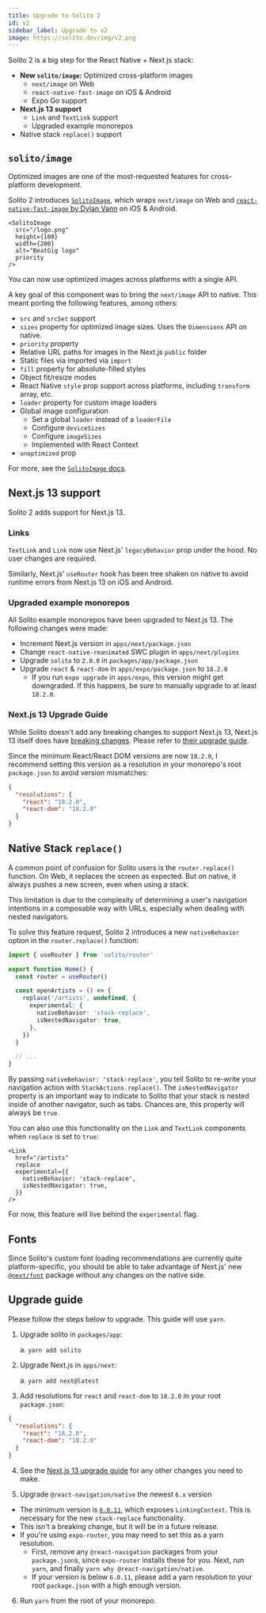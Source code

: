 ```yaml
---
title: Upgrade to Solito 2
id: v2
sidebar_label: Upgrade to v2
image: https://solito.dev/img/v2.png
---
```


Solito 2 is a big step for the React Native + Next.js stack:

- **New `solito/image`:** Optimized cross-platform images
  - `next/image` on Web
  - `react-native-fast-image` on iOS & Android
  - Expo Go support
- **Next.js 13 support**
  - `Link` and `TextLink` support
  - Upgraded example monorepos
- Native stack `replace()` support

## `solito/image`

Optimized images are one of the most-requested features for cross-platform development.

Solito 2 introduces [`SolitoImage`](/usage/image), which wraps `next/image` on Web and [`react-native-fast-image` by Dylan Vann](https://github.com/DylanVann/react-native-fast-image) on iOS & Android.

```tsx
<SolitoImage
  src="/logo.png"
  height={100}
  width={200}
  alt="BeatGig logo"
  priority
/>
```

You can now use optimized images across platforms with a single API.

A key goal of this component was to bring the `next/image` API to native. This meant porting the following features, among others:

- `src` and `srcSet` support
- `sizes` property for optimized image sizes. Uses the `Dimensions` API on native.
- `priority` property
- Relative URL paths for images in the Next.js `public` folder
- Static files via imported via `import`
- `fill` property for absolute-filled styles
- Object fit/resize modes
- React Native `style` prop support across platforms, including `transform` array, etc.
- `loader` property for custom image loaders
- Global image configuration
  - Set a global `loader` instead of a `loaderFile`
  - Configure `deviceSizes`
  - Configure `imageSizes`
  - Implemented with React Context
- `unoptimized` prop

For more, see the [`SolitoImage` docs](/usage/image).

## Next.js 13 support

Solito 2 adds support for Next.js 13.

### Links

`TextLink` and `Link` now use Next.js' `legacyBehavior` prop under the hood. No user changes are required.

Similarly, Next.js' `useRouter` hook has been tree shaken on native to avoid runtime errors from Next.js 13 on iOS and Android.

### Upgraded example monorepos

All Solito example monorepos have been upgraded to Next.js 13. The following changes were made:

- Increment Next.js version in `apps/next/package.json`
- Change `react-native-reanimated` SWC plugin in `apps/next/plugins`
- Upgrade `solito` to `2.0.0` in `packages/app/package.json`
- Upgrade `react` & `react-dom` in `apps/expo/package.json` to `18.2.0`
  - If you run `expo upgrade` in `apps/expo`, this version might get downgraded. If this happens, be sure to manually upgrade to at least `18.2.0`.

### Next.js 13 Upgrade Guide

While Solito doesn't add any breaking changes to support Next.js 13, Next.js 13 itself does have [breaking changes](https://nextjs.org/blog/next-13#breaking-changes). Please refer to [their upgrade guide](https://nextjs.org/docs/upgrading).

Since the minimum React/React DOM versions are now `18.2.0`, I recommend setting this version as a resolution in your monorepo's root `package.json` to avoid version mismatches:

```json
{
  "resolutions": {
    "react": "18.2.0",
    "react-dom": "18.2.0"
  }
}
```

## Native Stack `replace()`

A common point of confusion for Solito users is the `router.replace()` function. On Web, it replaces the screen as expected. But on native, it always pushes a new screen, even when using a stack.

This limitation is due to the complexity of determining a user's navigation intentions in a composable way with URLs, especially when dealing with nested navigators.

To solve this feature request, Solito 2 introduces a new `nativeBehavior` option in the `router.replace()` function:

```ts
import { useRouter } from 'solito/router'

export function Home() {
  const router = useRouter()

  const openArtists = () => {
    replace('/artists', undefined, {
      experimental: {
        nativeBehavior: 'stack-replace',
        isNestedNavigator: true,
      },
    })
  }

  // ...
}
```

By passing `nativeBehavior: 'stack-replace'`, you tell Solito to re-write your navigation action with `StackActions.replace()`. The `isNestedNavigator` property is an important way to indicate to Solito that your stack is nested inside of another navigator, such as tabs. Chances are, this property will always be `true`.

You can also use this functionality on the `Link` and `TextLink` components when `replace` is set to `true`:

```tsx
<Link
  href="/artists"
  replace
  experimental={{
    nativeBehavior: 'stack-replace',
    isNestedNavigator: true,
  }}
/>
```

For now, this feature will live behind the `experimental` flag.

## Fonts

Since Solito's custom font loading recommendations are currently quite platform-specific, you should be able to take advantage of Next.js' new [`@next/font`](https://nextjs.org/docs/basic-features/font-optimization) package without any changes on the native side.

## Upgrade guide

Please follow the steps below to upgrade. This guide will use `yarn`.

1. Upgrade solito in `packages/app`:

   a. `yarn add solito`

2. Upgrade Next.js in `apps/next`:

   a. `yarn add next@latest`

3. Add resolutions for `react` and `react-dom` to `18.2.0` in your root `package.json`:

```json
{
  "resolutions": {
    "react": "18.2.0",
    "react-dom": "18.2.0"
  }
}
```

4. See the [Next.js 13 upgrade guide](https://nextjs.org/docs/upgrading) for any other changes you need to make.

5. Upgrade `@react-navigation/native` the newest `6.x` version

- The minimum version is [`6.0.11`](https://github.com/react-navigation/react-navigation/releases?q=linkingcontext&expanded=true), which exposes `LinkingContext`. This is necessary for the new `stack-replace` functionality.
- This isn't a breaking change, but it will be in a future release.
- If you're using `expo-router`, you may need to set this as a yarn resolution.
  - First, remove any `@react-navigation` packages from your `package.json`s, since `expo-router` installs these for you. Next, run `yarn`, and finally `yarn why @react-navigation/native`.
  - If your version is below `6.0.11`, please add a yarn resolution to your root `package.json` with a high enough version.

6. Run `yarn` from the root of your monorepo.
